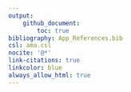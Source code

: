 ```yaml
---
output:
    github_document:
        toc: true
bibliography: App_References.bib
csl: ama.csl
nocite: '@*'
link-citations: true
linkcolor: blue
always_allow_html: true
---
```

